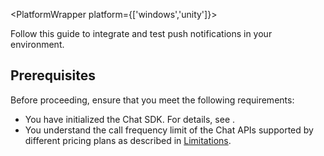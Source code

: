 
<PlatformWrapper platform={['windows','unity']}>
<FeatureNotSupported />
</PlatformWrapper>

<PlatformWrapper platform="web">
<NotAvailable />
</PlatformWrapper>

<PlatformWrapper notAllowed="web">
<PlatformWrapper notAllowed="windows">
<PlatformWrapper notAllowed="unity">

Follow this guide to integrate and test push notifications in your environment.

## Prerequisites

Before proceeding, ensure that you meet the following requirements:
- You have initialized the Chat SDK. For details, see <Link to="../get-started/get-started-sdk"><Vg k="GET_STARTED"/></Link>.
- You understand the call frequency limit of the Chat APIs supported by different pricing plans as described in [Limitations](../reference/limitations).

<Android />
<Ios />
<Flutter />
<ReactNative />

</PlatformWrapper>
</PlatformWrapper>
</PlatformWrapper>
